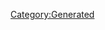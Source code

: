 {{Database/Costume/CostumeInfo
 |ID=16
 |DivaId=1
 |PrismCostumeId=16
 |Enabled=2
 |SkillId=18
 |EODICFLJAKO=False
 |AGBPBDODKBK=1
 |HMCOGDICFNB=1
 |LevelMax=4
 |HGBJODBCJDA=4
 |EGLDFPILJLG=0
 |GLEEPAFMPLO=True
 |IIELLEPEEFH=2300
}}
[[Category:Generated]]
